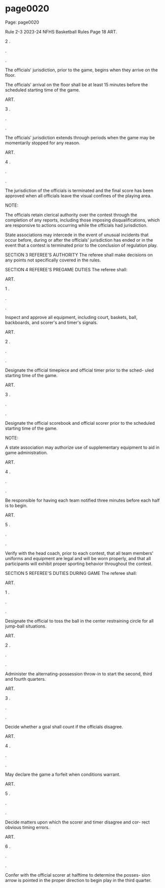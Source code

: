 
# page0020

Page: page0020

Rule 2-3 2023-24 NFHS Basketball Rules Page 18 ART.

2 .

.

.

The officials' jurisdiction, prior to the game, begins when they arrive on the floor.

The officials' arrival on the floor shall be at least 15 minutes before the scheduled starting time of the game.

ART.

3 .

.

.

The officials' jurisdiction extends through periods when the game may be momentarily stopped for any reason.

ART.

4 .

.

.

The jurisdiction of the officials is terminated and the final score has been approved when all officials leave the visual confines of the playing area.

NOTE:

The officials retain clerical authority over the contest through the completion of any reports, including those imposing disqualifications, which are responsive to actions occurring while the officials had jurisdiction.

State associations may intercede in the event of unusual incidents that occur before, during or after the officials' jurisdiction has ended or in the event that a contest is terminated prior to the conclusion of regulation play.

SECTION 3 REFEREE'S AUTHORITY The referee shall make decisions on any points not specifically covered in the rules.

SECTION 4 REFEREE'S PREGAME DUTIES The referee shall:

ART.

1 .

.

.

Inspect and approve all equipment, including court, baskets, ball, backboards, and scorer's and timer's signals.

ART.

2 .

.

.

Designate the official timepiece and official timer prior to the sched- uled starting time of the game.

ART.

3 .

.

.

Designate the official scorebook and official scorer prior to the scheduled starting time of the game.

NOTE:

A state association may authorize use of supplementary equipment to aid in game administration.

ART.

4 .

.

.

Be responsible for having each team notified three minutes before each half is to begin.

ART.

5 .

.

.

Verify with the head coach, prior to each contest, that all team members' uniforms and equipment are legal and will be worn properly, and that all participants will exhibit proper sporting behavior throughout the contest.

SECTION 5 REFEREE'S DUTIES DURING GAME The referee shall:

ART.

1 .

.

.

Designate the official to toss the ball in the center restraining circle for all jump-ball situations.

ART.

2 .

.

.

Administer the alternating-possession throw-in to start the second, third and fourth quarters.

ART.

3 .

.

.

Decide whether a goal shall count if the officials disagree.

ART.

4 .

.

.

May declare the game a forfeit when conditions warrant.

ART.

5 .

.

.

Decide matters upon which the scorer and timer disagree and cor- rect obvious timing errors.

ART.

6 .

.

.

Confer with the official scorer at halftime to determine the posses- sion arrow is pointed in the proper direction to begin play in the third quarter.
  